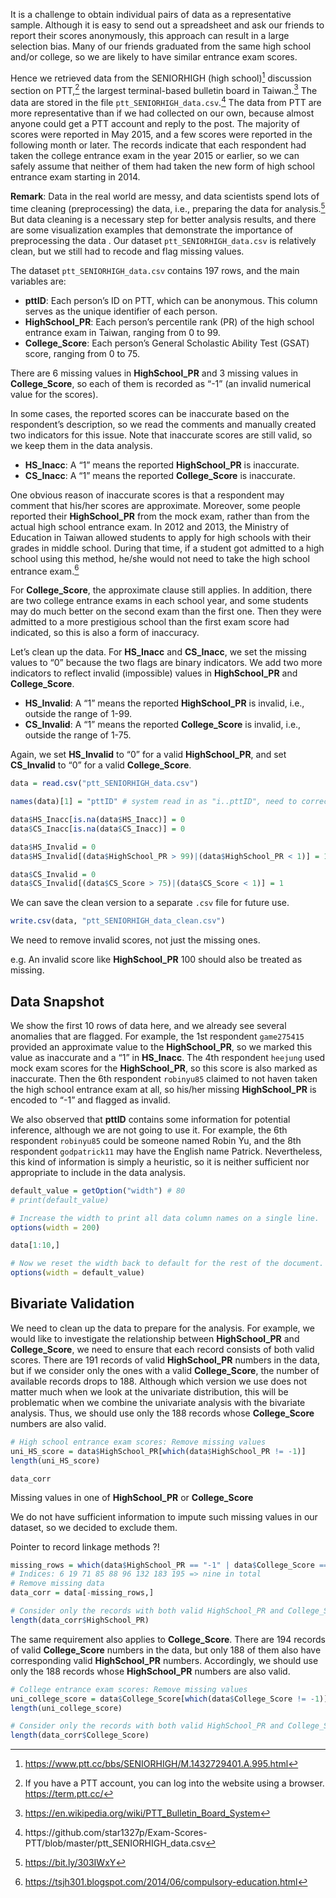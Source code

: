 It is a challenge to obtain individual pairs of data as a representative sample. Although it is easy to send out a spreadsheet and ask our friends to report their scores anonymously, this approach can result in a large selection bias. Many of our friends graduated from the same high school and/or college, so we are likely to have similar entrance exam scores.

Hence we retrieved data from the SENIORHIGH (high school)^[<https://www.ptt.cc/bbs/SENIORHIGH/M.1432729401.A.995.html>] discussion section on PTT,^[If you have a PTT account, you can log into the website using a browser. <https://term.ptt.cc/>] the largest terminal-based bulletin board in Taiwan.^[<https://en.wikipedia.org/wiki/PTT_Bulletin_Board_System>] The data are stored in the file `ptt_SENIORHIGH_data.csv`.^[https://github.com/star1327p/Exam-Scores-PTT/blob/master/ptt_SENIORHIGH_data.csv] The data from PTT are more representative than if we had collected on our own, because almost anyone could get a PTT account and reply to the post. The majority of scores were reported in May 2015, and a few scores were reported in the following month or later. The records indicate that each respondent had taken the college entrance exam in the year 2015 or earlier, so we can safely assume that neither of them had taken the new form of high school entrance exam starting in 2014.   

\textcolor{red}{Consider moving the Remark to the foreword of the chapter}       

**Remark**: Data in the real world are messy, and data scientists spend lots of time cleaning (preprocessing) the data, i.e., preparing the data for analysis.^[<https://bit.ly/303IWxY>] But data cleaning is a necessary step for better analysis results, and there are some visualization examples that demonstrate the importance of preprocessing the data \cite{chai2020importance}. Our dataset `ptt_SENIORHIGH_data.csv` is relatively clean, but we still had to recode and flag missing values.   

\section*{\textcolor{red}{Unfinished below}}    

The dataset `ptt_SENIORHIGH_data.csv` contains 197 rows, and the main variables are:

- **pttID**: Each person's ID on PTT, which can be anonymous. This column serves as the unique identifier of each person.
- **HighSchool_PR**: Each person's percentile rank (PR) of the high school entrance exam in Taiwan, ranging from 0 to 99.
- **College_Score**: Each person's General Scholastic Ability Test (GSAT) score, ranging from 0 to 75.  

There are 6 missing values in **HighSchool_PR** and 3 missing values in **College_Score**, so each of them is recorded as "-1" (an invalid numerical value for the scores).   

In some cases, the reported scores can be inaccurate based on the respondent's description, so we read the comments and manually created two indicators for this issue. Note that inaccurate scores are still valid, so we keep them in the data analysis.    

- **HS_Inacc**: A "1" means the reported **HighSchool_PR** is inaccurate.
- **CS_Inacc**: A "1" means the reported **College_Score** is inaccurate.  

One obvious reason of inaccurate scores is that a respondent may comment that his/her scores are approximate. Moreover, some people reported their **HighSchool_PR** from the mock exam, rather than from the actual high school entrance exam. In 2012 and 2013, the Ministry of Education in Taiwan allowed students to apply for high schools with their grades in middle school. During that time, if a student got admitted to a high school using this method, he/she would not need to take the high school entrance exam.^[<https://tsjh301.blogspot.com/2014/06/compulsory-education.html>]  

For **College_Score**, the approximate clause still applies. In addition, there are two college entrance exams in each school year, and some students may do much better on the second exam than the first one. Then they were admitted to a more prestigious school than the first exam score had indicated, so this is also a form of inaccuracy.  

Let's clean up the data. For **HS_Inacc** and **CS_Inacc**, we set the missing values to "0" because the two flags are binary indicators. We add two more indicators to reflect invalid (impossible) values in **HighSchool_PR** and **College_Score**.  

- **HS_Invalid**: A "1" means the reported **HighSchool_PR** is invalid, i.e., outside the range of 1-99.
- **CS_Invalid**: A "1" means the reported **College_Score** is invalid, i.e., outside the range of 1-75.  

Again, we set **HS_Invalid** to "0" for a valid **HighSchool_PR**, and set **CS_Invalid** to "0" for a valid **College_Score**.  

```r
data = read.csv("ptt_SENIORHIGH_data.csv")

names(data)[1] = "pttID" # system read in as "i..pttID", need to correct this

data$HS_Inacc[is.na(data$HS_Inacc)] = 0
data$CS_Inacc[is.na(data$CS_Inacc)] = 0

data$HS_Invalid = 0
data$HS_Invalid[(data$HighSchool_PR > 99)|(data$HighSchool_PR < 1)] = 1

data$CS_Invalid = 0
data$CS_Invalid[(data$CS_Score > 75)|(data$CS_Score < 1)] = 1
```

We can save the clean version to a separate `.csv` file for future use.  

```r
write.csv(data, "ptt_SENIORHIGH_data_clean.csv")
```

\section*{\textcolor{red}{Unfinished below}}  

\textcolor{red}{Need to explain some respondents' inaccurate reporting.}  

We need to remove invalid scores, not just the missing ones.   

e.g. An invalid score like **HighSchool_PR** 100 should also be treated as missing.  

\section*{\textcolor{red}{Unfinished below}}   



## Data Snapshot

We show the first 10 rows of data here, and we already see several anomalies that are flagged. For example, the 1st respondent `game275415` provided an approximate value to the **HighSchool_PR**, so we marked this value as inaccurate and a "1" in **HS_Inacc**. The 4th respondent `heejung` used mock exam scores for the **HighSchool_PR**, so this score is also marked as inaccurate. Then the 6th respondent `robinyu85` claimed to not haven taken the high school entrance exam at all, so his/her missing **HighSchool_PR** is encoded to "-1" and flagged as invalid.   

We also observed that **pttID** contains some information for potential inference, although we are not going to use it. For example, the 6th respondent `robinyu85` could be someone named Robin Yu, and the 8th respondent `godpatrick11` may have the English name Patrick. Nevertheless, this kind of information is simply a heuristic, so it is neither sufficient nor appropriate to include in the data analysis.  

```r
default_value = getOption("width") # 80
# print(default_value)

# Increase the width to print all data column names on a single line.
options(width = 200)
```


```r
data[1:10,]
```

```r
# Now we reset the width back to default for the rest of the document.
options(width = default_value)
```




## Bivariate Validation

We need to clean up the data to prepare for the analysis. For example, we would like to investigate the relationship between **HighSchool_PR** and **College_Score**, we need to ensure that each record consists of both valid scores. There are 191 records of valid **HighSchool_PR** numbers in the data, but if we consider only the ones with a valid **College_Score**, the number of available records drops to 188. Although which version we use does not matter much when we look at the univariate distribution, this will be problematic when we combine the univariate analysis with the bivariate analysis. Thus, we should use only the 188 records whose **College_Score** numbers are also valid.  

```r
# High school entrance exam scores: Remove missing values
uni_HS_score = data$HighSchool_PR[which(data$HighSchool_PR != -1)]
length(uni_HS_score)
```

\section*{\textcolor{red}{Unfinished below}}  

\textcolor{red}{Need to explain} `data_corr`  

Missing values in one of **HighSchool_PR** or **College_Score**  

We do not have sufficient information to impute such missing values in our dataset, so we decided to exclude them.  

Pointer to record linkage methods \cite{dusetzina2014overview} ?!   

\section*{\textcolor{red}{Unfinished above}}  

```r
missing_rows = which(data$HighSchool_PR == "-1" | data$College_Score == "-1")
# Indices: 6 19 71 85 88 96 132 183 195 => nine in total
# Remove missing data
data_corr = data[-missing_rows,]
```

```r
# Consider only the records with both valid HighSchool_PR and College_Score
length(data_corr$HighSchool_PR)
```

The same requirement also applies to **College_Score**. There are 194 records of valid **College_Score** numbers in the data, but only 188 of them also have corresponding valid **HighSchool_PR** numbers. Accordingly, we should use only the 188 records whose **HighSchool_PR** numbers are also valid.  

```r
# College entrance exam scores: Remove missing values
uni_college_score = data$College_Score[which(data$College_Score != -1)]
length(uni_college_score)
```

```r
# Consider only the records with both valid HighSchool_PR and College_Score
length(data_corr$College_Score)
```